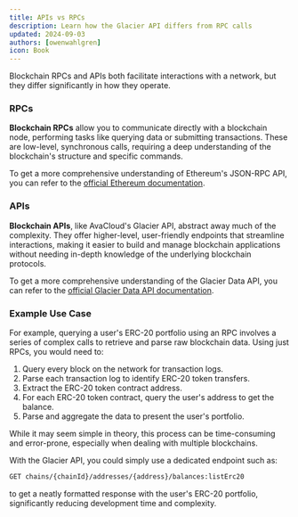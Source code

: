 ```yaml
---
title: APIs vs RPCs
description: Learn how the Glacier API differs from RPC calls
updated: 2024-09-03
authors: [owenwahlgren]
icon: Book
---
```


Blockchain RPCs and APIs both facilitate interactions with a network, but they differ significantly in how they operate.

### RPCs
**Blockchain RPCs** allow you to communicate directly with a blockchain node, performing tasks like querying data or submitting transactions. These are low-level, synchronous calls, requiring a deep understanding of the blockchain's structure and specific commands.

To get a more comprehensive understanding of Ethereum's JSON-RPC API, you can refer to the [official Ethereum documentation](https://ethereum.org/en/developers/docs/apis/json-rpc/).

### APIs
**Blockchain APIs**, like AvaCloud's Glacier API, abstract away much of the complexity. They offer higher-level, user-friendly endpoints that streamline interactions, making it easier to build and manage blockchain applications without needing in-depth knowledge of the underlying blockchain protocols.

To  get a more comprehensive understanding of the Glacier Data API, you can refer to the [official Glacier Data API documentation](https://developers.avacloud.io/data-api/overview).

### Example Use Case
For example, querying a user's ERC-20 portfolio using an RPC involves a series of complex calls to retrieve and parse raw blockchain data. 
Using just RPCs, you would need to:

1. Query every block on the network for transaction logs.
2. Parse each transaction log to identify ERC-20 token transfers.
3. Extract the ERC-20 token contract address.
4. For each ERC-20 token contract, query the user's address to get the balance.
5. Parse and aggregate the data to present the user's portfolio.

While it may seem simple in theory, this process can be time-consuming and error-prone, especially when dealing with multiple blockchains.

With the Glacier API, you could simply use a dedicated endpoint such as: 
```bash
GET chains/{chainId}/addresses/{address}/balances:listErc20
``` 
to get a neatly formatted response with the user's ERC-20 portfolio, significantly reducing development time and complexity.
